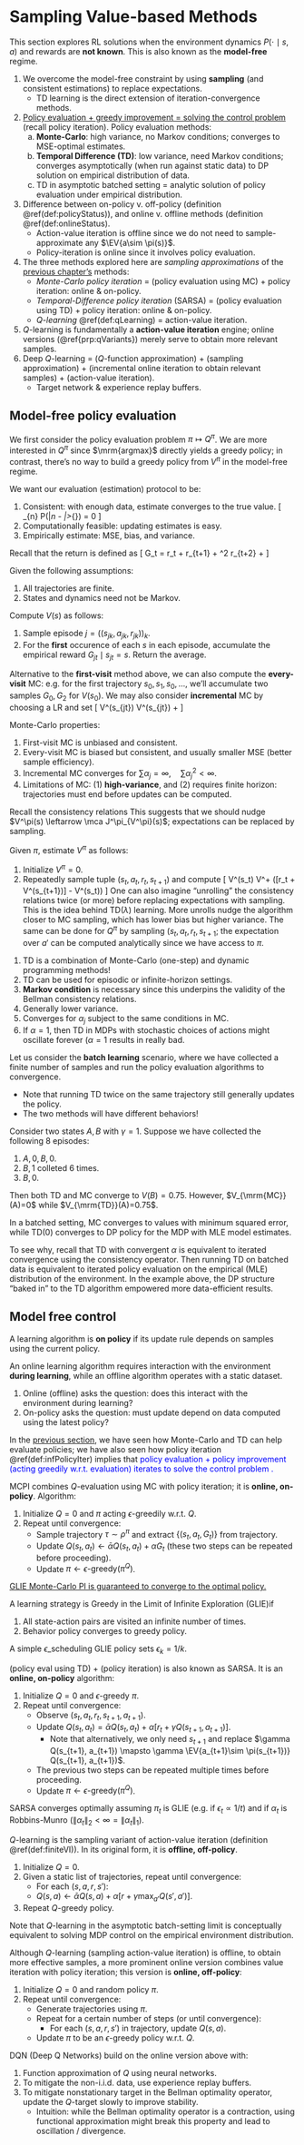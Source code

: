 # Sampling Value-based Methods

This section explores RL solutions when the environment dynamics $P(\cdot\mid s, a)$ and rewards are **not known**. This is also known as the **model-free** regime. 

1. We overcome the model-free constraint by using **sampling** (and consistent estimations) to replace expectations. 
    - TD learning is the direct extension of iteration-convergence methods.
2. <u>Policy evaluation + greedy improvement = solving the control problem</u> (recall policy iteration). Policy evaluation methods:   
    a. **Monte-Carlo**: high variance, no Markov conditions; converges to MSE-optimal estimates. 
    b. **Temporal Difference (TD)**: low variance, need Markov conditions; converges asymptotically (when run against static data) to DP solution on empirical distribution of data. 
    c. TD in asymptotic batched setting = analytic solution of policy evaluation under empirical distribution. 
3. Difference between on-policy v. off-policy (definition \@ref(def:policyStatus)), and online v. offline methods (definition \@ref(def:onlineStatus). 
    - Action-value iteration is offline since we do not need to sample-approximate any $\EV{a\sim \pi(s)}$. 
    - Policy-iteration is online since it involves policy evaluation. 
4. The three methods explored here are _sampling approximations_ of the [previous chapter's](#mdp) methods:
    - _Monte-Carlo policy iteration_ = (policy evaluation using MC) + policy iteration: online & on-policy. 
    - _Temporal-Difference policy iteration_ (SARSA) = (policy evaluation using TD) + policy iteration: online & on-policy. 
    - _$Q$-learning_ \@ref(def:qLearning) = action-value iteration. 
5. $Q$-learning is fundamentally a **action-value iteration** engine; online versions (\@ref{prp:qVariants}) merely serve to obtain more relevant samples. 
5. Deep $Q$-learning = ($Q$-function approximation) + (sampling approximation) + (incremental online iteration to obtain relevant samples) + (action-value iteration). 
    - Target network & experience replay buffers. 

## Model-free policy evaluation {#polEval -}

We first consider the policy evaluation problem $\pi \mapsto Q^\pi$. We are more interested in $Q^\pi$ since $\mrm{argmax}$ directly yields a greedy policy; in contrast, there's no way to build a greedy policy from $V^\pi$ in the model-free regime. 

:::{.definition #polEvalCriteria name="evaluation criteria"}
We want our evaluation (estimation) protocol to be: 

1. Consistent: with enough data, estimate converges to the true value. 
\[ 
    \lim_{n\to \infty} \mbb P(|\hat \theta_n - \theta|>\epsilon_{\forall}) = 0 
\] 
2. Computationally feasible: updating estimates is easy. 
3. Empirically estimate: MSE, bias, and variance. 
:::

Recall that the return is defined as 
\[ 
    G_t = r_t + \gamma r_{t+1} + \gamma^2 r_{t+2} + \dots 
\] 

:::{.definition #mcPolEval name="Monte-Carlo Policy Evaluation"}
Given the following assumptions:

1. All trajectories are finite. 
2. States and dynamics need not be Markov. 

Compute $V(s)$ as follows: 

1. Sample episode $j = ((s_{jk}, a_{jk}, r_{jk}))_k$. 
2. For the **first** occurence of each $s$ in each episode, accumulate the empirical reward $G_{jt}\mid s_{jt}=s$. Return the average. 

Alternative to the **first-visit** method above, we can also compute the **every-visit** MC: e.g. for the first trajectory $s_0, s_1, s_0, \dots$, we'll accumulate two samples $G_0, G_2$ for $V(s_0)$. We may also consider **incremental** MC by choosing a LR and set 
\[ 
    V^\pi(s_{jt}) \leftarrow V^\pi(s_{jt}) + \alpha[G_{jt} - V^\pi(s_{jt})]
\] 
:::

:::{.remark}
Monte-Carlo properties:

1. First-visit MC is unbiased and consistent. 
2. Every-visit MC is biased but consistent, and usually smaller MSE (better sample efficiency). 
3. Incremental MC converges for $\sum \alpha_j = \infty, \quad \sum \alpha_j^2 < \infty$. 
4. Limitations of MC: (1) **high-variance**, and (2) requires finite horizon: trajectories must end before updates can be computed. 
:::

Recall the consistency relations 
\begin{align}
    V^\pi_h(s) 
    &= \EEV{a\in \pi(\cdot\mid s)}{s'\in P(\cdot\mid s, a)}[r(s, a) + \gamma\, V^\pi_{h+1}(s')] \\ 
    Q^\pi_h(s, a) 
    &= r(s, a) + \gamma \EEV{s'\in P(\cdot\mid s, a)}{a'\in \pi(\cdot\mid s')} Q^\pi_{h+1}(s', a')
\end{align}
This suggests that we should nudge $V^\pi(s) \leftarrow \mca J^\pi_{V^\pi}(s)$; expectations can be replaced by sampling. 

:::{.definition name="TD(0) algorithm"}
Given $\pi$, estimate $V^\pi$ as follows:

1. Initialize $V^\pi =0$. 
2. Repeatedly sample tuple $(s_t, a_t, r_t, s_{t+1})$ and compute 
\[ 
    V^\pi(s_t) \leftarrow V^\pi + \alpha([r_t + \gamma V^\pi(s_{t+1})] - V^\pi(s_t))
\] 
One can also imagine "unrolling" the consistency relations twice (or more) before replacing expectations with sampling. This is the idea behind TD($\lambda$) learning. More unrolls nudge the algorithm closer to MC sampling, which has lower bias but higher variance. The same can be done for $Q^\pi$ by sampling $(s_t, a_t, r_t, s_{t+1}$; the expectation over $a'$ can be computed analytically since we have access to $\pi$. 
:::

1. TD is a combination of Monte-Carlo (one-step) and dynamic programming methods! 
2. TD can be used for episodic or infinite-horizon settings. 
3. **Markov condition** is necessary since this underpins the validity of the Bellman consistency relations. 
4. Generally lower variance. 
5. Converges for $\alpha_j$ subject to the same conditions in MC. 
6. If $\alpha=1$, then TD in MDPs with stochastic choices of actions might oscillate forever ($\alpha=1$ results in really bad. 

Let us consider the **batch learning** scenario, where we have collected a finite number of samples and run the policy evaluation algorithms to convergence. 

- Note that running TD twice on the same trajectory still generally updates the policy. 
- The two methods will have different behaviors! 

:::{.example name="Sutton & Barto Ex 6.4"}
Consider two states $A, B$ with $\gamma=1$. Suppose we have collected the following $8$ episodes: 

1. $A, 0, B, 0$. 
2. $B, 1$ colleted $6$ times. 
3. $B, 0$. 

Then both TD and MC converge to $V(B)=0.75$. However, $V_{\mrm{MC}}(A)=0$ while $V_{\mrm{TD}}(A)=0.75$. 
:::

:::{.theorem #batchMCTDBehavior name="asymptotic batch MC and TD"}
In a batched setting, MC converges to values with minimum squared error, while TD(0) converges to DP policy for the MDP with MLE model estimates. 
:::

To see why, recall that TD with convergent $\alpha$ is equivalent to iterated convergence using the consistency operator. Then running TD on batched data is equivalent to iterated policy evaluation on the empirical (MLE) distribution of the environment. In the example above, the DP structure "baked in" to the TD algorithm empowered more data-efficient results. 

## Model free control {#modelFreeControl -}

:::{.definition #policyStatus name="on (off)-policy algorithms"}
A learning algorithm is **on policy** if its update rule depends on samples using the current policy. 
:::

:::{.definition #onlineStatus name="online (offline) algorithms"}
An online learning algorithm requires interaction with the environment **during learning**, while an offline algorithm operates with a static dataset. 
:::

1. Online (offline) asks the question: does this interact with the environment during learning? 
2. On-policy asks the question: must update depend on data computed using the latest policy? 

In the [previous section](#polEval), we have seen how Monte-Carlo and TD can help evaluate policies; we have also seen how policy iteration \@ref(def:infPolicyIter) implies that <span style="color:blue"> policy evaluation + policy improvement (acting greedily w.r.t. evaluation) iterates to solve the control problem </u>. 

:::{.definition #MCPI name="Monte-Carlo policy iteration"}
MCPI combines $Q$-evaluation using MC with policy iteration; it is **online, on-policy**. Algorithm: 

1. Initialize $Q=0$ and $\pi$ acting $\epsilon$-greedily w.r.t. $Q$. 
2. Repeat until convergence: 
    - Sample trajectory $\tau\sim \rho^\pi$ and extract $\{(s_t, a_t, G_t)\}$ from trajectory. 
    - Update $Q(s_t, a_t) \leftarrow \bar \alpha Q(s_t, a_t) + \alpha G_t$ (these two steps can be repeated before proceeding). 
    - Update $\pi \leftarrow \epsilon\text{-greedy}(\pi^{Q})$. 

<u>GLIE Monte-Carlo PI is guaranteed to converge to the optimal policy. </u> 
:::

:::{.definition name="GLIE property"}
A learning strategy is Greedy in the Limit of Infinite Exploration (GLIE)if 

1. All state-action pairs are visited an infinite number of times. 
2. Behavior policy converges to greedy policy. 

A simple $\epsilon$_scheduling GLIE policy sets $\epsilon_k = 1/k$. 
:::


:::{.definition #TDPI name="temporal-difference policy iteration"}
(policy eval using TD) + (policy iteration) is also known as SARSA. It is an **online, on-policy** algorithm: 

1. Initialize $Q=0$ and $\epsilon$-greedy $\pi$. 
2. Repeat until convergence: 
    - Observe $(s_t, a_t, r_t, s_{t+1}, a_{t+1})$. 
    - Update $Q(s_t, a_t) = \bar \alpha Q(s_t, a_t) + \alpha \left[
        r_t + \gamma Q(s_{t+1}, a_{t+1}) 
    \right]$. 
        - Note that alternatively, we only need $s_{t+1}$ and replace 
        $\gamma Q(s_{t+1}, a_{t+1}) \mapsto \gamma \EV{a_{t+1}\sim \pi(s_{t+1})} Q(s_{t+1}, a_{t+1})$. 
    - The previous two steps can be repeated multiple times before proceeding. 
    - Update $\pi \leftarrow \epsilon\text{-greedy}(\pi^{Q})$. 

SARSA converges optimally assuming $\pi_t$ is GLIE (e.g. if $\epsilon_t \propto 1/t$) and if $\alpha_t$ is Robbins-Munro ($\|\alpha_t\|_2 < \infty = \|\alpha_t\|_1$). 
:::

:::{.definition #qLearning name="Q-learning"}
$Q$-learning is the sampling variant of action-value iteration (definition \@ref(def:finiteVI)). In its original form, it is **offline, off-policy**. 

1. Initialize $Q=0$. 
2. Given a static list of trajectories, repeat until convergence: 
    - For each $(s, a, r, s')$: 
    - $Q(s, a) \leftarrow \bar \alpha Q(s, a) + \alpha \left[
        r + \gamma \max_{a'} Q(s', a') 
    \right]$. 
3. Repeat $Q$-greedy policy. 

Note that $Q$-learning in the asymptotic batch-setting limit is conceptually equivalent to solving MDP control on the empirical environment distribution. 
:::

:::{.proposition #qVariants name="variants of Q-learning"}
Although $Q$-learning (sampling action-value iteration) is offline, to obtain more effective samples, a more prominent online version combines value iteration with policy iteration; this version is **online, off-policy**:  

1. Initialize $Q=0$ and random policy $\pi$. 
2. Repeat until convergence: 
    - Generate trajectories using $\pi$. 
    - Repeat for a certain number of steps (or until convergence):
        - For each $(s, a, r, s')$ in trajectory, update $Q(s, a)$. 
    - Update $\pi$ to be an $\epsilon$-greedy policy w.r.t. $Q$. 
:::

DQN (Deep Q Networks) build on the online version above with: 

1. Function approximation of $Q$ using neural networks. 
2. To mitigate the non-i.i.d. data, use experience replay buffers. 
3. To mitigate nonstationary target in the Bellman optimality operator, update the $Q$-target slowly to improve stability. 
    - Intuition: while the Bellman optimality operator is a contraction, using functional approximation might break this property and lead to oscillation / divergence. 